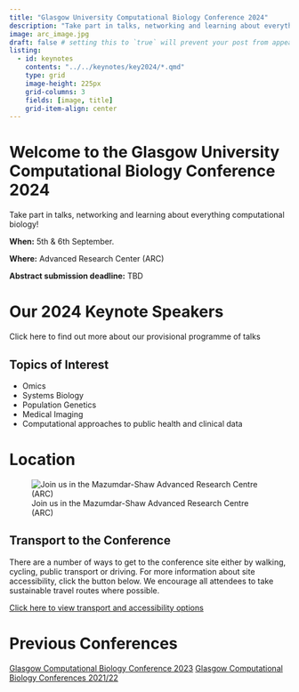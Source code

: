 ```yaml
---
title: "Glasgow University Computational Biology Conference 2024"
description: "Take part in talks, networking and learning about everything computational biology!"
image: arc_image.jpg
draft: false # setting this to `true` will prevent your post from appearing on your listing page until you're ready!
listing:
  - id: keynotes
    contents: "../../keynotes/key2024/*.qmd"
    type: grid
    image-height: 225px
    grid-columns: 3
    fields: [image, title]
    grid-item-align: center
---
```


# **Welcome to the Glasgow University Computational Biology Conference 2024**
Take part in talks, networking and learning about everything computational biology!

**When:** 5th & 6th September.

**Where:** Advanced Research Center (ARC)

**Abstract submission deadline:** TBD

# **Our 2024 Keynote Speakers**

::: {#keynotes}
:::

[Click here to find out more about our provisional programme of talks]{.btn .btn-primary .btn role="button" data-toggle="tooltip" title="Programme of talks for 2024 TBD"}

## Topics of Interest

* Omics
* Systems Biology
* Population Genetics
* Medical Imaging
* Computational approaches to public health and clinical data

# **Location**
![Join us in the Mazumdar-Shaw Advanced Research Centre (ARC)](arc_image.jpg)

## Transport to the Conference
There are a number of ways to get to the conference site either by walking, cycling, public transport or driving. For more information about site accessibility, click the button below. We encourage all attendees to take sustainable travel routes where possible.

[Click here to view transport and accessibility options](https://www.gla.ac.uk/myglasgow/sustainability/travel/traveltogilmorehillcampus/){.btn .btn-primary .btn role="button" data-toggle="tooltip" title="View transport and accessibility options"}

# Previous Conferences

[Glasgow Computational Biology Conference 2023](https://cbc.dcs.gla.ac.uk/){.btn .btn-secondary .btn role="button" data-toggle="tooltip" title="View details of our 2023 conference"}
[Glasgow Computational Biology Conferences 2021/22](https://cbc.dcs.gla.ac.uk/previousconference.html){.btn .btn-info .btn role="button" data-toggle="tooltip" title="View details of our 2021 & 2022 conferences"}

